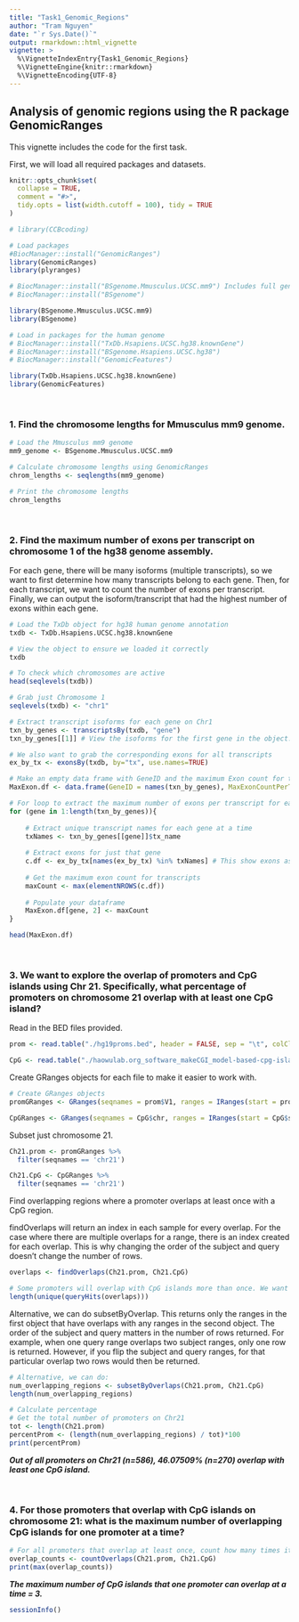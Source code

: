 ```yaml
---
title: "Task1_Genomic_Regions"
author: "Tram Nguyen"
date: "`r Sys.Date()`"
output: rmarkdown::html_vignette
vignette: >
  %\VignetteIndexEntry{Task1_Genomic_Regions}
  %\VignetteEngine{knitr::rmarkdown}
  %\VignetteEncoding{UTF-8}
---
```


## Analysis of genomic regions using the R package GenomicRanges

This vignette includes the code for the first task.

First, we will load all required packages and datasets.


```r
knitr::opts_chunk$set(
  collapse = TRUE,
  comment = "#>",
  tidy.opts = list(width.cutoff = 100), tidy = TRUE
)
```

```r
# library(CCBcoding)
```

```r
# Load packages
#BiocManager::install("GenomicRanges")
library(GenomicRanges)
library(plyranges)

# BiocManager::install("BSgenome.Mmusculus.UCSC.mm9") Includes full genome sequences for Mus musculus (Mouse) as provided by UCSC (mm9, Jul. 2007) and stored in Biostrings objects.
# BiocManager::install("BSgenome")

library(BSgenome.Mmusculus.UCSC.mm9)
library(BSgenome)

# Load in packages for the human genome
# BiocManager::install("TxDb.Hsapiens.UCSC.hg38.knownGene")
# BiocManager::install("BSgenome.Hsapiens.UCSC.hg38")
# BiocManager::install("GenomicFeatures")

library(TxDb.Hsapiens.UCSC.hg38.knownGene)
library(GenomicFeatures)

```

<br>

### 1. Find the chromosome lengths for Mmusculus mm9 genome.

```r
# Load the Mmusculus mm9 genome
mm9_genome <- BSgenome.Mmusculus.UCSC.mm9

# Calculate chromosome lengths using GenomicRanges
chrom_lengths <- seqlengths(mm9_genome)

# Print the chromosome lengths
chrom_lengths

```

<br>

### 2. Find the maximum number of exons per transcript on chromosome 1 of the hg38 genome assembly.

For each gene, there will be many isoforms (multiple transcripts), so we want to first determine how many transcripts belong to each gene. Then, for each transcript, we want to count the number of exons per transcript. Finally, we can output the isoform/transcript that had the highest number of exons within each gene.


```r

# Load the TxDb object for hg38 human genome annotation
txdb <- TxDb.Hsapiens.UCSC.hg38.knownGene

# View the object to ensure we loaded it correctly
txdb

# To check which chromosomes are active
head(seqlevels(txdb))

# Grab just Chromosome 1
seqlevels(txdb) <- "chr1"

# Extract transcript isoforms for each gene on Chr1
txn_by_genes <- transcriptsBy(txdb, "gene")
txn_by_genes[[1]] # View the isoforms for the first gene in the object. 

```

```r
# We also want to grab the corresponding exons for all transcripts
ex_by_tx <- exonsBy(txdb, by="tx", use.names=TRUE)

# Make an empty data frame with GeneID and the maximum Exon count for that gene per transcript.
MaxExon.df <- data.frame(GeneID = names(txn_by_genes), MaxExonCountPerTxn = NA)

# For loop to extract the maximum number of exons per transcript for each gene on Chr1.
for (gene in 1:length(txn_by_genes)){
  
    # Extract unique transcript names for each gene at a time
    txNames <- txn_by_genes[[gene]]$tx_name
    
    # Extract exons for just that gene
    c.df <- ex_by_tx[names(ex_by_tx) %in% txNames] # This show exons as separate GRanges objects for each transcript in a GRangesList.
    
    # Get the maximum exon count for transcripts 
    maxCount <- max(elementNROWS(c.df))
    
    # Populate your dataframe
    MaxExon.df[gene, 2] <- maxCount
}

head(MaxExon.df)
```

<br>

### 3. We want to explore the overlap of promoters and CpG islands using Chr 21. Specifically, what percentage of promoters on chromosome 21 overlap with at least one CpG island?

Read in the BED files provided.

```r
prom <- read.table("./hg19proms.bed", header = FALSE, sep = "\t", colClasses = c("character", "integer", "integer", "character","character","character")) # Promoters

CpG <- read.table("./haowulab.org_software_makeCGI_model-based-cpg-islands-hg19.txt", header = TRUE, sep = "\t", colClasses = c("character", "integer", "integer", "integer","integer","integer", "numeric", "numeric")) # CpG
```

Create GRanges objects for each file to make it easier to work with.

```r
# Create GRanges objects
promGRanges <- GRanges(seqnames = prom$V1, ranges = IRanges(start = prom$V2, end = prom$V3), names = paste0("Prom", 1:nrow(prom)))

CpGRanges <- GRanges(seqnames = CpG$chr, ranges = IRanges(start = CpG$start, end = CpG$end), names = paste0("CpG", 1:nrow(CpG)))
```

Subset just chromosome 21.

```r
Ch21.prom <- promGRanges %>% 
  filter(seqnames == 'chr21')

Ch21.CpG <- CpGRanges %>% 
  filter(seqnames == 'chr21')
```

Find overlapping regions where a promoter overlaps at least once with a CpG region.

findOverlaps will return an index in each sample for every overlap. For the case where there are multiple overlaps for a range, there is an index created for each overlap. This is why changing the order of the subject and query doesn't change the number of rows.



```r

overlaps <- findOverlaps(Ch21.prom, Ch21.CpG)

# Some promoters will overlap with CpG islands more than once. We want to just count these once.
length(unique(queryHits(overlaps)))

```

Alternative, we can do subsetByOverlap. This returns only the ranges in the first object that have overlaps with any ranges in the second object. The order of the subject and query matters in the number of rows returned. For example, when one query range overlaps two subject ranges, only one row is returned. However, if you flip the subject and query ranges, for that particular overlap two rows would then be returned.

```r
# Alternative, we can do:
num_overlapping_regions <- subsetByOverlaps(Ch21.prom, Ch21.CpG) 
length(num_overlapping_regions)

# Calculate percentage
# Get the total number of promoters on Chr21
tot <- length(Ch21.prom)
percentProm <- (length(num_overlapping_regions) / tot)*100
print(percentProm)
```

***Out of all promoters on Chr21 (n=586), 46.07509% (n=270) overlap with least one CpG island. ***

<br>

### 4. For those promoters that overlap with CpG islands on chromosome 21: what is the maximum number of overlapping CpG islands for one promoter at a time?

```r
# For all promoters that overlap at least once, count how many times it overlaps with CpG island.
overlap_counts <- countOverlaps(Ch21.prom, Ch21.CpG) 
print(max(overlap_counts))
```

***The maximum number of CpG islands that one promoter can overlap at a time = 3. ***

```r
sessionInfo()
```

